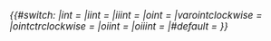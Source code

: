 <span style="position:relative; top:0.2em"><span style="font-size:120%; font-style:italic; margin-right:0.3em;">{{#switch:{{{1|int}}}
|int = {{Unicode|∫}}
|iint = {{Unicode|∬}}
|iiint = {{Unicode|∭}} 
|oint = {{Unicode|∮}}
|varointclockwise = {{Unicode|∲}} 
|ointctrclockwise = {{Unicode|∳}}
|oiint = {{Unicode|∯}}
|oiiint = {{Unicode|∰}}
|#default = {{Unicode|∫}}
}}</span>{{su|b={{{2|}}}|p={{{3|}}}}}</span><noinclude>{{doc}}</noinclude>